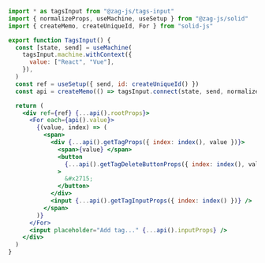 ```jsx
import * as tagsInput from "@zag-js/tags-input"
import { normalizeProps, useMachine, useSetup } from "@zag-js/solid"
import { createMemo, createUniqueId, For } from "solid-js"

export function TagsInput() {
  const [state, send] = useMachine(
    tagsInput.machine.withContext({
      value: ["React", "Vue"],
    }),
  )
  const ref = useSetup({ send, id: createUniqueId() })
  const api = createMemo(() => tagsInput.connect(state, send, normalizeProps))

  return (
    <div ref={ref} {...api().rootProps}>
      <For each={api().value}>
        {(value, index) => (
          <span>
            <div {...api().getTagProps({ index: index(), value })}>
              <span>{value} </span>
              <button
                {...api().getTagDeleteButtonProps({ index: index(), value })}
              >
                &#x2715;
              </button>
            </div>
            <input {...api().getTagInputProps({ index: index() })} />
          </span>
        )}
      </For>
      <input placeholder="Add tag..." {...api().inputProps} />
    </div>
  )
}
```
